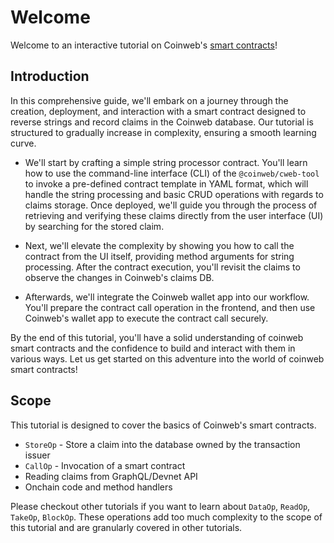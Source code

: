 # Welcome

Welcome to an interactive tutorial on Coinweb's
[smart contracts](https://docs.coinweb.io/develop/reactive-smart-contracts/)!

## Introduction

In this comprehensive guide, we'll embark on a journey through the creation,
deployment, and interaction with a smart contract designed to reverse strings
and record claims in the Coinweb database. Our tutorial is structured to
gradually increase in complexity, ensuring a smooth learning curve.

- We'll start by crafting a simple string processor contract. You'll learn how
  to use the command-line interface (CLI) of the `@coinweb/cweb-tool` to invoke
  a pre-defined contract template in YAML format, which will handle the string
  processing and basic CRUD operations with regards to claims storage. Once
  deployed, we'll guide you through the process of retrieving and verifying
  these claims directly from the user interface (UI) by searching for the stored
  claim.

- Next, we'll elevate the complexity by showing you how to call the contract
  from the UI itself, providing method arguments for string processing. After
  the contract execution, you'll revisit the claims to observe the changes in
  Coinweb's claims DB.

- Afterwards, we'll integrate the Coinweb wallet app into our workflow. You'll
  prepare the contract call operation in the frontend, and then use Coinweb's
  wallet app to execute the contract call securely.

By the end of this tutorial, you'll have a solid understanding of coinweb smart
contracts and the confidence to build and interact with them in various ways.
Let us get started on this adventure into the world of coinweb smart contracts!

## Scope

This tutorial is designed to cover the basics of Coinweb's smart
contracts.

- `StoreOp` - Store a claim into the database owned by the transaction issuer
- `CallOp` - Invocation of a smart contract
- Reading claims from GraphQL/Devnet API
- Onchain code and method handlers

Please checkout other tutorials if you want to learn about `DataOp`, `ReadOp`,
`TakeOp`, `BlockOp`. These operations add too much complexity to the scope of
this tutorial and are granularly covered in other tutorials.
